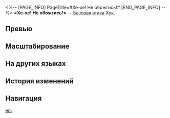 <%-- [PAGE_INFO]
PageTitle=#Хе-хе! Не обожгись!#
[END_PAGE_INFO] --%>
{{Навык Инфобокс
|Название         = Хе-хе! Не обожгись!
|Изображение      = Навык Хе-хе! Не обожгись!.png
|Персонаж         = Хук
|Тип              = Базовая атака
|Тэг              = Одиночная атака
|УронСтойк        = 10
|ЭнергияГен       = 20
|Энергия          = 
|Длительность     = 
|Описание         = Наносит выбранному противнику огненный урон, равный {{Цвет|Выделенный|50%—110%}} от силы атаки Хук.
|Свойство1        = 
|Масштабирование1 = 
}}
'''«Хе-хе! Не обожгись!»''' — [[Базовая атака]] [[Хук]].

==Превью==
{{Превью
|Файл = Хе-хе! Не обожгись! Превью
}}

==Масштабирование==
{{Масштабирование навыка|тип=Базовая атака
|50%;60%;70%;80%;90%;100%;110%;120%;130%;140%
}}

==На других языках==
{{На других языках
|en   = Hehe! Don't Get Burned!
|zhs  = 喂！小心火烛
|zht  = 喂！小心火燭
|ja   = おい！{{Rubi|火|ひ}}の{{Rubi|元|もと}}に{{Rubi|気|き}}をつけな
|ko   = 이봐! 불조심!
|es   = ¡Oye, no te quemes!
|fr   = Héhé&nbsp;! Attention, ça brûle&nbsp;!
|ru   = Хе-хе! Не обожгись!
|th   = Hehe! Don't Get Burned!
|vi   = Ê! Coi Chừng Cháy Nổ
|de   = Hey! Verbrenn dich nicht!
|id   = Hehe! Don't Get Burned!
|pt   = Hehe! Não Vai se Queimar!
}}

==История изменений==
{{История изменений|3.5}}

==Навигация==
{{Навык Навбокс|Хук}}

[[en:]]